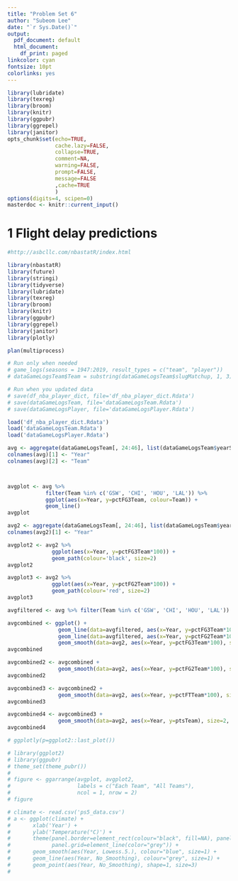 ```yaml
---
title: "Problem Set 6"
author: "Subeom Lee"
date: "`r Sys.Date()`"
output:
  pdf_document: default
  html_document:
    df_print: paged
linkcolor: cyan
fontsize: 10pt
colorlinks: yes
---
```


```r
library(lubridate)
library(texreg)
library(broom)
library(knitr)
library(ggpubr)
library(ggrepel)
library(janitor)
opts_chunk$set(echo=TRUE,
               cache.lazy=FALSE,
               collapse=TRUE,
               comment=NA,
               warning=FALSE,
               prompt=FALSE,
               message=FALSE
               ,cache=TRUE
               )
options(digits=4, scipen=0)
masterdoc <- knitr::current_input()
```


# 1 Flight delay predictions

\footnotesize
\medskip
```r
#http://asbcllc.com/nbastatR/index.html

library(nbastatR)
library(future)
library(stringi)
library(tidyverse)
library(lubridate)
library(texreg)
library(broom)
library(knitr)
library(ggpubr)
library(ggrepel)
library(janitor)
library(plotly)

plan(multiprocess) 

# Run only when needed
# game_logs(seasons = 1947:2019, result_types = c("team", "player"))
# dataGameLogsTeam$Team = substring(dataGameLogsTeam$slugMatchup, 1, 3)

# Run when you updated data
# save(df_nba_player_dict, file='df_nba_player_dict.Rdata')
# save(dataGameLogsTeam, file='dataGameLogsTeam.Rdata')
# save(dataGameLogsPlayer, file='dataGameLogsPlayer.Rdata')

load('df_nba_player_dict.Rdata')
load('dataGameLogsTeam.Rdata')
load('dataGameLogsPlayer.Rdata')

avg <- aggregate(dataGameLogsTeam[, 24:46], list(dataGameLogsTeam$yearSeason, dataGameLogsTeam$Team), mean)
colnames(avg)[1] <- "Year"
colnames(avg)[2] <- "Team"



avgplot <- avg %>%
            filter(Team %in% c('GSW', 'CHI', 'HOU', 'LAL')) %>%
            ggplot(aes(x=Year, y=pctFG3Team, colour=Team)) +
            geom_line()
avgplot

avg2 <- aggregate(dataGameLogsTeam[, 24:46], list(dataGameLogsTeam$yearSeason), mean)
colnames(avg2)[1] <- "Year"

avgplot2 <- avg2 %>%
              ggplot(aes(x=Year, y=pctFG3Team*100)) +
              geom_path(colour='black', size=2)
avgplot2

avgplot3 <- avg2 %>%
              ggplot(aes(x=Year, y=pctFG2Team*100)) +
              geom_path(colour='red', size=2)
avgplot3

avgfiltered <- avg %>% filter(Team %in% c('GSW', 'CHI', 'HOU', 'LAL'))

avgcombined <- ggplot() +
                geom_line(data=avgfiltered, aes(x=Year, y=pctFG3Team*100, colour=Team), size=1) +
                geom_line(data=avgfiltered, aes(x=Year, y=pctFG2Team*100, colour=Team), size=1) +
                geom_smooth(data=avg2, aes(x=Year, y=pctFG3Team*100), size=2, colour='black')
avgcombined

avgcombined2 <- avgcombined +
                geom_smooth(data=avg2, aes(x=Year, y=pctFG2Team*100), size=2, colour='red')
avgcombined2

avgcombined3 <- avgcombined2 +
                geom_smooth(data=avg2, aes(x=Year, y=pctFTTeam*100), size=2, colour='green')
avgcombined3

avgcombined4 <- avgcombined3 +
                geom_smooth(data=avg2, aes(x=Year, y=ptsTeam), size=2, colour='purple')
avgcombined4

# ggplotly(p=ggplot2::last_plot())

# library(ggplot2)
# library(ggpubr)
# theme_set(theme_pubr())
# 
# figure <- ggarrange(avgplot, avgplot2,
#                     labels = c("Each Team", "All Teams"),
#                     ncol = 1, nrow = 2)
# figure

# climate <- read.csv('ps5_data.csv')
# a <- ggplot(climate) +
#       xlab('Year') +
#       ylab('Temperature(°C)') + 
#       theme(panel.border=element_rect(colour="black", fill=NA), panel.background=element_rect(fill=NA),
#             panel.grid=element_line(color="grey")) + 
#       geom_smooth(aes(Year, Lowess.5.), colour="blue", size=1) +
#       geom_line(aes(Year, No_Smoothing), colour="grey", size=1) + 
#       geom_point(aes(Year, No_Smoothing), shape=1, size=3)
# 

```


<!-- ```{r} -->
<!-- # I don't know the agents -->
<!-- agentsPlayers <- agents_players(all_agents=TRUE, return_message = TRUE) -->
<!-- agents_players(agents = c("Jeff Schwartz")) -->

<!-- # Something like all star? -->
<!-- allNBATeams <- all_nba_teams() -->
<!-- MJTeams <- allNBATeams %>% filter(allNBATeams$namePlayer == 'Michael Jordan') -->

<!-- # All Star Game Information: Geo-mapping possible -->
<!-- library(dplyr) -->
<!-- library(nbastatR) -->
<!-- df_asg <- -->
<!-- all_star_games() -->
<!-- df_asg %>% glimpse() -->
<!-- df_asg %>% count(namePlayerMVP, sort = T) -->

<!-- # ??? -->
<!-- assign_bref_data(dataGameLogsTeam) -->

<!-- assign_nba_players() -->
<!-- df_dict_nba_players %>% filter(namePlayer == 'Michael Jordan') -->

<!-- assign_nba_teams() -->

<!-- beyond_the_numbers(count_articles = 10) -->

<!-- # Box Scores - can be joined with dataGameLogsTeam -->
<!-- # Not working -->
<!-- # box_scores(game_ids = c(21800958)) -->
<!-- # box_scores(game_ids = c(21700002, 21700003), box_score_types = c("Traditional", "Advanced", "Scoring", "Misc", "Usage", "Four Factors", "Tracking"), result_types = c("player", "team"), join_data = TRUE, assign_to_environment = TRUE, return_message = TRUE) -->

<!-- # Do Nothing -->
<!-- bref_awards(awards = c("Most Valuable Player", "Rookie of the Year", "Defensive Player of the Year")) -->
<!-- awards<- bref_awards(awards = c("Most Valuable Player", "Rookie of the Year", -->
<!--   "Defensive Player of the Year", "Sixth Man of the Year", -->
<!--   "Most Improved Player", "Teammate of the Year", -->
<!--   "J. Walter Kennedy Citizenship Award", "NBA Finals Most Valuable Player", -->
<!--   "ABA Playoffs Most Valuable Player", -->
<!--   "All-Star Game Most Valuable Player", "Comeback Player of the Year", -->
<!--   "Sporting News MVP", "Sporting News Rookie of the Year", -->
<!--   "Coach of the Year", "Executive of the Year")) -->

<!-- # Error -->
<!-- bref_awards_votes() -->

<!-- # All players bio. can be mapped to map -->
<!-- bref_bios( players = c("Michael Jordan","Stephen Curry"), -->
<!-- player_ids = NULL, -->
<!-- assign_to_environment = TRUE) -->

<!-- brefInjuries <- bref_injuries() -->

<!-- brefPlayerStats <- bref_players_stats(seasons = 2017:2019, tables = c("advanced", "totals")) -->

<!-- brefPlayerStats %>% filter(namePlayer=='Stephen Curry') -->

<!-- brefPlayerStats2 <- brefPlayerStats[order(-brefPlayerStats$pct3PRate),] %>% filter(minutesTotals > 2000) -->

<!-- # dataBREFTeamJoined -->
<!-- bref_teams_stats(seasons = 2017:2018) -->

<!-- coachingStaffs <- coaching_staffs() -->

<!-- currentSchedule <- current_schedule() -->

<!-- # Current Standings 2018-2019 season -->
<!-- currentStandings <- current_standings() -->

<!-- # dataScore * 4 -->
<!-- # Team Leaders -->
<!-- # Line Score -->
<!-- # Last Meeting -->
<!-- # Game Header -->
<!-- daysScores <- days_scores(game_dates = "2019-03-05", include_standings = F, return_message = T) -->

<!-- df_dict_awards <- dictionary_bref_awards() -->

<!-- df_dict_coaches <- dictionary_bref_coaches() -->

<!-- df_dict_players <- dictionary_bref_players() -->

<!-- df_dict_teams <- dictionary_bref_teams() -->

<!-- df_dict_column_names <- dictionary_nba_names() -->

<!-- df_dict_player_photos <- dictionary_player_photos() -->

<!-- draftCombines <- draft_combines(years = c(2001:2019), nest_data = T) -->

<!-- library(dplyr) -->
<!-- df_drafts <- -->
<!-- drafts(draft_years = 1983:2019, nest_data = FALSE, return_message = TRUE) -->

<!-- ## Where do top 5 picks since 1983 come from? -->

<!-- df_drafts %>% -->
<!-- filter(numberPickOverall <= 5) %>% -->
<!-- count(nameOrganizationFrom, sort = T) -->

<!-- # Per game summary of all players -->
<!-- fanduelSummary <- fanduel_summary(game_ids = c(21700002), nest_data = F, return_message = T) -->

<!-- franchiseLeadersGSW <- franchise_leaders(teams = "Golden State Warriors", modes = c("Totals")) -->

<!-- # NOT RUN { -->
<!-- game_logs(seasons = 2019, result_types = c("team", "player")) -->
<!-- # } -->

<!-- # ??? -->
<!-- gather_data(daysScoreTeamLeadersNBA, variable_name = "item", numeric_ids = c("^id"), -->
<!--   use_logical_keys = TRUE, use_factor_keys = TRUE, -->
<!--   unite_columns = NULL, separate_columns = NULL, -->
<!--   use_date_keys = FALSE, remove_na = TRUE) -->

<!-- hoops_hype_salary <- hoops_hype_salary_summary() -->

<!-- # Error -->
<!-- library(dplyr) -->
<!-- df_salaries <- -->
<!-- hoopshype_salaries(all_teams = TRUE, nest_data = F, return_message = T) -->
<!--  ## By Expiring Salary Type and Team -->
<!--  df_salaries %>% group_by(slugSeason,  nameTeam, isFinalSeason) %>% -->
<!--  summarise(expiringSalaries = sum(amountContractMil, na.rm = T) / 1000000) %>% -->
<!--  arrange(nameTeam) -->

<!-- # Relationship between points and 3pt -->
<!-- metricsLeader <- metrics_leaders(seasons = 2000:2019, -->
<!--  metric = "pts", -->
<!--  season_types = "Regular Season", -->
<!--  modes = "Totals", -->
<!--  return_message = T) -->

<!-- franchiseHistory <- nba_franchise_history() -->

<!-- # salaries & 3pt -->
<!-- nbaInsiderSalaries <- nba_insider_salaries(assume_player_opt_out = T, assume_team_doesnt_exercise = T, return_message = TRUE) -->

<!-- nba_player_ids(players = c("Mitch Richmond", "Kyle Kuzma")) -->

<!-- # nbaPlayers == df_dict_nba_players -->
<!-- nbaPlayers <- nba_players() -->

<!-- # Error -->
<!-- nba_stats_api_items() -->

<!-- # nbaTeams == df_dict_nba_teams -->
<!-- nbaTeams <- nba_teams() -->

<!-- nba_teams_ids(teams = c("Brooklyn Nets", "Denver Nuggets")) -->

<!-- nbaTeamsSeasons <- nba_teams_seasons() -->

<!-- nbadraftnet <- nbadraftnet_mock_drafts(years = 2012:2017, -->
<!--   merge_nba_data = TRUE, -->
<!--   nest_data = F, -->
<!--   return_message = T) -->

<!-- nbastatsAPIParameters <- nbastats_api_parameters(1:3) -->

<!-- playByPlay <- play_by_play(game_ids = c(21700002), nest_data = F, return_message = T) -->

<!-- playerProfiles <- player_profiles(player_ids = c(203500, 1628384), -->
<!--   players = c("Michael Jordan", "Caris LeVert", "Jarrett Allen", "James Harden"), -->
<!--   nest_data = FALSE, -->
<!--   return_message = TRUE) -->

<!-- library(dplyr) -->
<!-- df_players_agents <- players_agents() -->
<!-- df_players_agents %>% glimpse() -->

<!-- playersAwards <- players_awards(players = c( "Charles Oakley", "Gary Melchionni"), -->
<!--   player_ids = c(893, 76375), -->
<!--   return_message = T, -->
<!--   nest_data = F) -->

<!-- playersBios <- players_bios(players = c("Michael Jordan", "Caris LeVert", "Jarrett Allen", "James Harden")) -->

<!-- playersCareers <- players_careers(players = c("Joe Harris", "Myles Turner", "Spencer Dinwiddie"), -->
<!-- modes = c("Totals", "PerGame")) -->

<!-- players_rotowire(players = c( "Jarrett Allen", "DeMarre Carroll", "Allen Crabbe")) -->

<!-- playersTables <- players_tables(players = c("Caris LeVert", "Joe Harris"), tables =  c("year over year", "passes", "game splits"),   modes = c("PerGame", "Totals"), measures = c("Base", "Advanced"), assign_to_environment = TRUE) -->

<!-- playoffPictures <- playoff_pictures(seasons = 2015:2018, -->
<!--   assign_to_environment = TRUE, -->
<!--   include_numeric_records = T) -->

<!-- # Error -->
<!-- pst_transaction(person = NULL, team = "Nets") -->

<!-- # Summarize data per minute? -->
<!-- scale_per_minute(data, scale_columns = NULL) -->

<!-- seasonPlayers <- seasons_players(2010:2017, nest_data = T, return_message = T) -->

<!-- # Error -->
<!-- df_rosters <- seasons_rosters(2015:2018) -->

<!-- ### Mean Age by Season and Team -->
<!-- df_rosters %>% -->
<!--   group_by(slugSeason, slugTeam) %>% -->
<!--   summarise(ageMean = mean(agePlayer)) %>% -->
<!--   arrange(ageMean) %>% -->
<!--   ungroup() -->

<!-- # Error -->
<!-- seasonsSchedule <- seasons_schedule(seasons = c(2012, 2018)) -->

<!-- # Summer League -->
<!-- sl_players() -->
<!-- sl_teams() -->

<!-- spread_data(data, variable_name = "item", value_name = "value", -->
<!--   perserve_order = TRUE, unite_columns = NULL, -->
<!--   separate_columns = NULL) -->

<!-- # Error -->
<!-- standings <- standings(seasons = 2015:2018, season_types = "Regular Season", resolve_records = T, nest_data = F, return_message = T) -->

<!-- summarise_per_minute(data, id_columns = c("idPlayerSeason"), -->
<!--   scale_columns = c("pts", "fg", "ast", "tov", "blk", "stl", "drb", -->
<!--   "trb", "orb", "ft", "pf", "countLayupsShooting", "countDunks", "hlf")) -->

<!-- # Error -->
<!-- synergy(seasons = 2019, result_types = c("player", "team"), season_types = c("Regular Season"), set_types = c("offensive", "defensive"), categories = c("Transition", "Isolation", "PRBallHandler", "PRRollman", "Postup",  "Spotup", "Handoff", "Cut", "OffScreen", "OffRebound", "Misc"), results = 500, assign_to_environment = TRUE, return_wide = F, return_message = TRUE) -->

<!-- # Error -->
<!-- team_season_roster(team = "Denver Nuggets", season = 1991) -->

<!-- teamsAnnualStats <- teams_annual_stats(all_active_teams = T, -->
<!--   modes = c("Totals"), -->
<!--   return_message = TRUE, -->
<!--   nest_data =F) -->

<!-- # Error -->
<!-- teamsCoaches <- teams_coaches(2018:2019) -->

<!-- # Error -->
<!-- teamsDetails <- teams_details(all_teams = TRUE, assign_to_environment = TRUE) -->

<!-- teamsPlayersStats <- teams_players_stats(seasons = 2018, types = c("player", "team"), -->
<!--  modes = c("PerGame", "Totals"), -->
<!--  tables = c("general", "defense", "clutch", "hustle", "shots", "shot locations")) -->

<!-- # interesting team rankings -->
<!-- teamsRankings <- teams_rankings(seasons = 2019) -->

<!-- # too long -->
<!-- teamsRosters <- teams_rosters(seasons = 2010:2018, nest_data = F, return_message = T) -->

<!-- # Error -->
<!-- teamsRotowire <- teams_rotowire(teams = "Brooklyn Nets") -->

<!-- # too long -->
<!-- teamsSeasonsInfo <- teams_seasons_info(teams = "Brooklyn Nets", seasons = c(1984, 1990, 1995, 2018), season_types = "Regular Season") -->

<!-- # too long -->
<!-- teamsShots <- teams_shots(teams = "Golden State Warriors", seasons = 2018) -->
<!-- teamsTables <- teams_tables(teams = c("Brooklyn Nets", "New York Knicks"), -->
<!--  seasons = 2017:2018, tables = c("splits", "shooting"), measures = "Base", modes = c("PerGame", "Totals")) -->

<!-- transactions <- transactions() -->

<!-- validate_nba_player_photos(sleep_time = 2) -->

<!-- widen_bref_data(data) -->

<!-- win_probability(game_ids = c(21700002, 21700005), filter_non_plays = T, -->
<!-- nest_data = FALSE, -->
<!-- return_message = TRUE) -->





<!-- ``` -->
<!-- \normalsize -->

